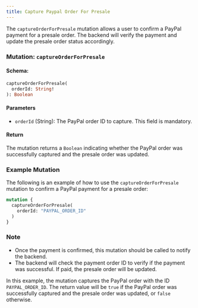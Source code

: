 ```yaml
---
title: Capture Paypal Order For Presale
---
```



The `captureOrderForPresale` mutation allows a user to confirm a PayPal payment for a presale order. The backend will verify the payment and update the presale order status accordingly.

### Mutation: `captureOrderForPresale`

#### Schema:
```graphql
captureOrderForPresale(
  orderId: String!
): Boolean
```

#### Parameters

- `orderId` (String): The PayPal order ID to capture. This field is mandatory.

#### Return

The mutation returns a `Boolean` indicating whether the PayPal order was successfully captured and the presale order was updated.

### Example Mutation

The following is an example of how to use the `captureOrderForPresale` mutation to confirm a PayPal payment for a presale order:

```graphql
mutation {
  captureOrderForPresale(
    orderId: "PAYPAL_ORDER_ID"
  )
}
```

### Note

- Once the payment is confirmed, this mutation should be called to notify the backend.
- The backend will check the payment order ID to verify if the payment was successful. If paid, the presale order will be updated.

In this example, the mutation captures the PayPal order with the ID `PAYPAL_ORDER_ID`. The return value will be `true` if the PayPal order was successfully captured and the presale order was updated, or `false` otherwise.